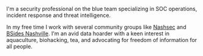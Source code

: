 I'm a security professional on the blue team specializing in SOC operations, incident response and threat intelligence.

In my free time I work with several community groups like [Nashsec](https://www.meetup.com/nashsec/events/303827673/) and [BSides Nashville](https://bsidesnash.org/).
I'm an avid data hoarder with a keen interest in aquaculture, biohacking, tea, and advocating for freedom of information for all people.